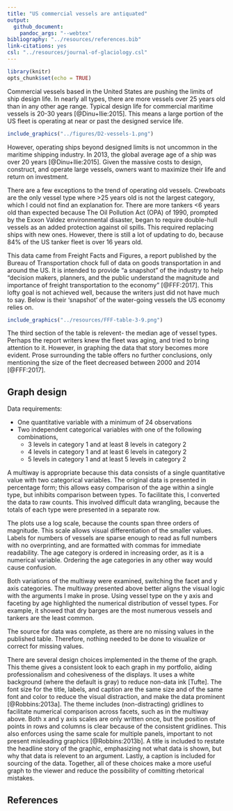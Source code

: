 ```yaml
---
title: "US commercial vessels are antiquated"
output: 
  github_document: 
    pandoc_args: "--webtex"
bibliography: "../resources/references.bib"
link-citations: yes
csl: "../resources/journal-of-glaciology.csl"
---
```


```r
library(knitr)
opts_chunk$set(echo = TRUE)
```

Commercial vessels based in the United States are pushing the limits of ship design life. In nearly all types, there are more vessels over 25 years old than in any other age range. Typical design life for commercial maritime vessels is 20-30 years [@Dinu+Ilie:2015]. This means a large portion of the US fleet is operating at near or past the designed service life.

```r
include_graphics("../figures/D2-vessels-1.png")    
```

However, operating ships beyond designed limits is not uncommon in the maritime shipping industry. In 2013, the global average age of a ship was over 20 years [@Dinu+Ilie:2015]. Given the massive costs to design, construct, and operate large vessels, owners want to maximize their life and return on investment.

There are a few exceptions to the trend of operating old vessels. Crewboats are the only vessel type where >25 years old is not the largest category, which I could not find an explanation for. There are more tankers <6 years old than expected because The Oil Pollution Act (OPA) of 1990, prompted by the Exxon Valdez environmental disaster, began to require double-hull vessels as an added protection against oil spills. This required replacing  ships with new ones. However, there is still a lot of updating to do, because 84% of the US tanker fleet is over 16 years old.

This data came from Freight Facts and Figures, a report published by the Bureau of Transportation chock full of data on goods transportation in and around the US. It is intended to provide "a snapshot" of the industry to help "decision makers, planners, and the public understand the magnitude and importance of freight transportation to the economy" [@FFF:2017]. This lofty goal is not achieved well, because the writers just did not have much to say. Below is their 'snapshot' of the water-going vessels the US economy relies on.

```r
include_graphics("../resources/FFF-table-3-9.png")    
```

The third section of the table is relevent- the median age of vessel types. Perhaps the report writers knew the fleet was aging, and tried to bring attention to it. However, in graphing the data that story becomes more evident. Prose surrounding the table offers no further conclusions, only mentioning the size of the fleet decreased between 2000 and 2014 [@FFF:2017].

## Graph design

Data requirements:

- One quantitative variable with a minimum of 24 observations
- Two independent categorical variables with one of the following combinations,
  - 3 levels in category 1 and at least 8 levels in category 2
  - 4 levels in category 1 and at least 6 levels in category 2
  - 5 levels in category 1 and at least 5 levels in category 2

A multiway is appropriate because this data consists of a single quantitative value with two categorical variables. The original data is presented in percentage form; this allows easy comparison of the age within a single type, but inhibits comparison between types. To facilitate this, I converted the data to raw counts. This involved difficult data wrangling, because the totals of each type were presented in a separate row.

The plots use a log scale, because the counts span three orders of magnitude. This scale allows visual differentiation of the smaller values. Labels for numbers of vessels are sparse enough to read as full numbers with no overprinting, and are formatted with commas for immediate readability. The age category is ordered in increasing order, as it is a numerical variable. Ordering the age categories in any other way would cause confusion. 

Both variations of the multiway were examined, switching the facet and y axis categories. The multiway presented above better aligns the visual logic with the arguments I make in prose. Using vessel type on the y axis and faceting by age highlighted the numerical distribution of vessel types. For example, it showed that dry barges are the most numerous vessels and tankers are the least common. 

The source for data was complete, as there are no missing values in the published table. Therefore, nothing needed to be done to visualize or correct for missing values.

There are several design choices implemented in the theme of the graph. This theme gives a consistent look to each graph in my portfolio, aiding professionalism and cohesiveness of the displays. It uses a white background (where the default is gray) to reduce non-data ink [Tufte]. The font size for the title, labels, and caption are the same size and of the same font and color to reduce the visual distraction, and make the data prominent [@Robbins:2013a]. The theme includes (non-distracting) gridlines to facilitate numerical comparison across facets, such as in the multiway above. Both x and y axis scales are only written once, but the position of points in rows and columns is clear because of the consistent gridlines. This also enforces using the same scale for multiple panels, important to not present misleading graphics [@Robbins:2013b]. A title is included to restate the headline story of the graphic, emphasizing not what data is shown, but why that data is relevent to an argument. Lastly, a caption is included for sourcing of the data. Together, all of these choices make a more useful graph to the viewer and reduce the possibility of comitting rhetorical mistakes.

## References
